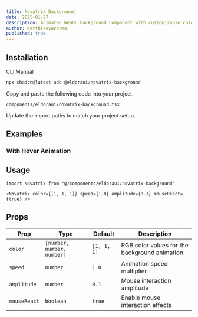 ```yaml
---
title: Novatrix Background
date: 2025-01-27
description: Animated WebGL background component with customizable colors, speed, and mouse interaction.
author: Karthikeyavarma
published: true
---
```


<ComponentPreview name="novatrix-background-demo" />

## Installation

<Tabs defaultValue="cli">

<TabsList>
  <TabsTrigger value="cli">CLI</TabsTrigger>
  <TabsTrigger value="manual">Manual</TabsTrigger>
</TabsList>
<TabsContent value="cli">

```bash
npx shadcn@latest add @eldoraui/novatrix-background
```

</TabsContent>

<TabsContent value="manual">

<Steps>

<Step>Copy and paste the following code into your project.</Step>

`components/eldoraui/novatrix-background.tsx`

<ComponentSource name="novatrix-background" />

<Step>Update the import paths to match your project setup.</Step>

</Steps>

</TabsContent>

</Tabs>

## Examples

### With Hover Animation

<ComponentPreview name="novatrix-background-demo-2" />

## Usage

```tsx showLineNumbers
import Novatrix from "@/components/eldoraui/novatrix-background"
```

```tsx showLineNumbers
<Novatrix color={[1, 1, 1]} speed={1.0} amplitude={0.1} mouseReact={true} />
```

## Props

| Prop         | Type                       | Default     | Description                                   |
| ------------ | -------------------------- | ----------- | --------------------------------------------- |
| `color`      | `[number, number, number]` | `[1, 1, 1]` | RGB color values for the background animation |
| `speed`      | `number`                   | `1.0`       | Animation speed multiplier                    |
| `amplitude`  | `number`                   | `0.1`       | Mouse interaction amplitude                   |
| `mouseReact` | `boolean`                  | `true`      | Enable mouse interaction effects              |

